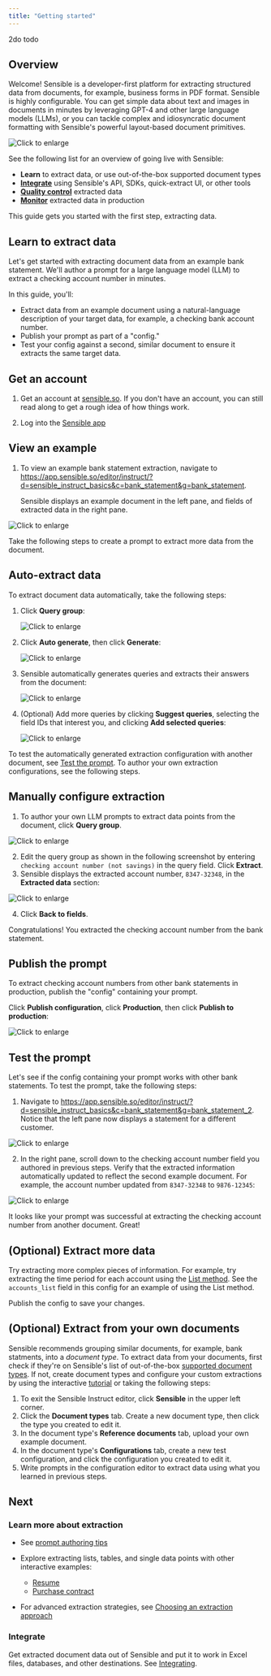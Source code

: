 ```yaml
---
title: "Getting started"
---
```


2do todo

## Overview

Welcome! Sensible is a developer-first platform for extracting structured data from documents, for example, business forms in PDF format. Sensible is highly configurable. You can get simple data about text and images in documents in minutes by leveraging GPT-4 and other large language models (LLMs), or you can tackle complex and idiosyncratic document formatting with Sensible's powerful layout-based document primitives.



![Click to enlarge](https://raw.githubusercontent.com/sensible-hq/sensible-docs/main/readme-sync/assets/v0/images/final/platform.png)

See the following list for an overview of going live with Sensible:

- **Learn** to extract data, or use out-of-the-box supported document types
- [**Integrate**](doc:integrate) using Sensible's API, SDKs, quick-extract UI, or other tools
- [**Quality control**](doc:validate-extractions) extracted data
-  [**Monitor**](doc:metrics) extracted data in production

This guide gets you started with the first step, extracting data.

## Learn to extract data

Let's get started with extracting document data from an example bank statement. We'll author a prompt for a large language model (LLM) to extract a checking account number in minutes.

 In this guide, you'll:

- Extract data from an example document using a natural-language description of your target data, for example, a checking bank account number.
- Publish your prompt as part of a "config."
- Test your config against a second, similar document to ensure it extracts the same target data.

## Get an account

1. Get an account at [sensible.so](https://app.sensible.so/register).  If you don't have an account, you can still read along to get a rough idea of how things work.

2. Log into the [Sensible app](https://app.sensible.so/signin/)

## View an example

1. To view an example bank statement extraction, navigate to <https://app.sensible.so/editor/instruct/?d=sensible_instruct_basics&c=bank_statement&g=bank_statement>.

   Sensible displays an example document in the left pane, and fields of extracted data in the right pane.

![Click to enlarge](https://raw.githubusercontent.com/sensible-hq/sensible-docs/main/readme-sync/assets/v0/images/final/quickstart_instruct_1.png)

Take the following steps to create a prompt to extract more data from the document.

## Auto-extract data

To extract document data automatically, take the following steps:

1. Click **Query group**:

   ![Click to enlarge](https://raw.githubusercontent.com/sensible-hq/sensible-docs/main/readme-sync/assets/v0/images/final/quickstart_instruct_2.png)

2. Click **Auto generate**, then click **Generate**:

   ![Click to enlarge](https://raw.githubusercontent.com/sensible-hq/sensible-docs/main/readme-sync/assets/v0/images/final/quickstart_instruct_auto.png)

3. Sensible automatically generates queries and extracts their answers from the document:

   ![Click to enlarge](https://raw.githubusercontent.com/sensible-hq/sensible-docs/main/readme-sync/assets/v0/images/final/quickstart_instruct_auto_2.png)

4. (Optional) Add more queries by clicking **Suggest queries**, selecting the field IDs that interest you, and clicking **Add selected queries**:

   ![Click to enlarge](https://raw.githubusercontent.com/sensible-hq/sensible-docs/main/readme-sync/assets/v0/images/final/quickstart_instruct_auto_3.png)

To test the automatically generated extraction configuration with another document,  see [Test the prompt](doc:getting-started-ai#test-the-prompt). To author your own extraction configurations, see the following steps.

## Manually configure extraction

1. To author your own LLM prompts to extract data points from the document, click **Query group**.

![Click to enlarge](https://raw.githubusercontent.com/sensible-hq/sensible-docs/main/readme-sync/assets/v0/images/final/quickstart_instruct_2.png)

2. Edit the query group as shown in the following screenshot by entering `checking account number (not savings)` in the query field.  Click **Extract**.
2. Sensible displays the extracted account number, `8347-32348`, in the **Extracted data** section:

![Click to enlarge](https://raw.githubusercontent.com/sensible-hq/sensible-docs/main/readme-sync/assets/v0/images/final/quickstart_instruct_3.png)

4. Click **Back to fields**.

Congratulations! You extracted the checking account number from the bank statement.

## Publish the prompt

To extract checking account numbers from other bank statements in production,  publish the "config" containing your prompt.

 Click **Publish configuration**, click **Production**, then click **Publish to production**:

![Click to enlarge](https://raw.githubusercontent.com/sensible-hq/sensible-docs/main/readme-sync/assets/v0/images/final/quickstart_instruct_10.png)

## Test the prompt

Let's see if the config containing your prompt works with other bank statements. To test the prompt, take the following steps:

1. Navigate to <https://app.sensible.so/editor/instruct/?d=sensible_instruct_basics&c=bank_statement&g=bank_statement_2>. Notice that the left pane now displays a statement for a different customer.

![Click to enlarge](https://raw.githubusercontent.com/sensible-hq/sensible-docs/main/readme-sync/assets/v0/images/final/quickstart_instruct_8.png)

2. In the right pane, scroll down to the checking account number field you authored in previous steps. Verify that the extracted information automatically updated to reflect the second example document. For example, the account number updated from `8347-32348` to `9876-12345`:

![Click to enlarge](https://raw.githubusercontent.com/sensible-hq/sensible-docs/main/readme-sync/assets/v0/images/final/quickstart_instruct_9.png)

It looks like your prompt was successful at extracting the checking account number from another document. Great!

## (Optional) Extract more data

Try extracting more complex pieces of information. For example, try extracting the time period for each account using the [List method](doc:list-tips). See the  `accounts_list` field in this config for an example of using the List method.

Publish the config to save your changes.

## (Optional) Extract from your own documents

Sensible recommends grouping similar documents, for example, bank statments, into a *document type*. To extract data from your documents, first check if they're on Sensible's list of out-of-the-box [supported document types](doc:library-quickstart). If not, create document types and configure your custom extractions by using the interactive [tutorial](https://app.sensible.so/tutorial/) or taking the following steps:

1. To exit the Sensible Instruct editor, click **Sensible** in the upper left corner.
2. Click the **Document types** tab. Create a new document type, then click the type you created to edit it.
3. In the document type's **Reference documents** tab, upload your own example document.
4. In the document type's **Configurations** tab, create a new test configuration, and click the configuration you created to edit it.
5.  Write prompts in the configuration editor to extract data using what you learned in previous steps.

## Next

### Learn more about extraction

- See [prompt authoring tips](doc:instruct)
- Explore extracting lists, tables, and single data points with other interactive examples:
  - [Resume](https://app.sensible.so/editor/instruct/?d=sensible_instruct_basics&c=resume&g=resume&v=)
  - [Purchase contract](https://app.sensible.so/editor/instruct/?d=sensible_instruct_basics&c=contract&g=contract&v=)

- For advanced extraction strategies, see [Choosing an extraction approach](doc:author)

### Integrate

Get extracted document data out of Sensible and put it to work in Excel files, databases, and other destinations. See [Integrating](doc:integrate).
